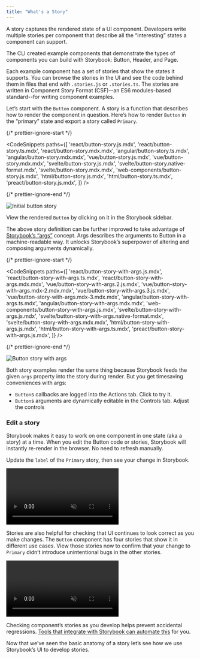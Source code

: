 ```yaml
---
title: "What's a Story"
---
```


A story captures the rendered state of a UI component. Developers write multiple stories per component that describe all the “interesting” states a component can support.

The CLI created example components that demonstrate the types of components you can build with Storybook: Button, Header, and Page.

Each example component has a set of stories that show the states it supports. You can browse the stories in the UI and see the code behind them in files that end with `.stories.js` or `.stories.ts`. The stories are written in Component Story Format (CSF)--an ES6 modules-based standard--for writing component examples.

Let’s start with the `Button` component. A story is a function that describes how to render the component in question. Here’s how to render `Button` in the “primary” state and export a story called `Primary`.

{/* prettier-ignore-start */}

<CodeSnippets
  paths={[
    'react/button-story.js.mdx',
    'react/button-story.ts.mdx',
    'react/button-story.mdx.mdx',
    'angular/button-story.ts.mdx',
    'angular/button-story.mdx.mdx',
    'vue/button-story.js.mdx',
    'vue/button-story.mdx.mdx',
    'svelte/button-story.js.mdx',
    'svelte/button-story.native-format.mdx',
    'svelte/button-story.mdx.mdx',
    'web-components/button-story.js.mdx',
    'html/button-story.js.mdx',
    'html/button-story.ts.mdx',
    'preact/button-story.js.mdx',
  ]}
/>

{/* prettier-ignore-end */}

![Initial button story](./example-button-noargs.png)

View the rendered `Button` by clicking on it in the Storybook sidebar.

The above story definition can be further improved to take advantage of [Storybook’s “args”](../writing-stories/args.md) concept. Args describes the arguments to Button in a machine-readable way. It unlocks Storybook’s superpower of altering and composing arguments dynamically.

{/* prettier-ignore-start */}

<CodeSnippets
  paths={[
    'react/button-story-with-args.js.mdx',
    'react/button-story-with-args.ts.mdx',
    'react/button-story-with-args.mdx.mdx',
    'vue/button-story-with-args.2.js.mdx',
    'vue/button-story-with-args.mdx-2.mdx.mdx',
    'vue/button-story-with-args.3.js.mdx',
    'vue/button-story-with-args.mdx-3.mdx.mdx',
    'angular/button-story-with-args.ts.mdx',
    'angular/button-story-with-args.mdx.mdx',
    'web-components/button-story-with-args.js.mdx',
    'svelte/button-story-with-args.js.mdx',
    'svelte/button-story-with-args.native-format.mdx',
    'svelte/button-story-with-args.mdx.mdx',
    'html/button-story-with-args.js.mdx',
    'html/button-story-with-args.ts.mdx',
    'preact/button-story-with-args.js.mdx',
  ]}
/>

{/* prettier-ignore-end */}

![Button story with args](./example-button-args.png)

Both story examples render the same thing because Storybook feeds the given `args` property into the story during render. But you get timesaving conveniences with args:

- `Button`s callbacks are logged into the Actions tab. Click to try it.
- `Button`s arguments are dynamically editable in the Controls tab. Adjust the controls

### Edit a story

Storybook makes it easy to work on one component in one state (aka a story) at a time. When you edit the Button code or stories, Storybook will instantly re-render in the browser. No need to refresh manually.

Update the `label` of the `Primary` story, then see your change in Storybook.

<video autoPlay muted playsInline loop>
  <source
    src="example-button-hot-module-reload-optimized.mp4"
    type="video/mp4"
  />
</video>

Stories are also helpful for checking that UI continues to look correct as you make changes. The `Button` component has four stories that show it in different use cases. View those stories now to confirm that your change to `Primary` didn’t introduce unintentional bugs in the other stories.

<video autoPlay muted playsInline loop>
  <source
    src="example-button-browse-stories-optimized.mp4"
    type="video/mp4"
  />
</video>

Checking component’s stories as you develop helps prevent accidental regressions. [Tools that integrate with Storybook can automate this](../writing-tests/introduction.md) for you.

Now that we’ve seen the basic anatomy of a story let’s see how we use Storybook’s UI to develop stories.
